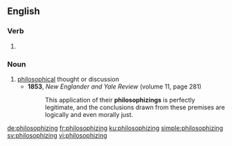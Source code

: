 ==English==

===Verb===
{{head|en|present participle}}

# {{present participle of|philosophize|lang=en|nocat=1}}

===Noun===
{{en-noun}}

# [[philosophical]] thought or discussion
#* '''1853''', ''New Englander and Yale Review'' (volume 11, page 281)
#*: This application of their '''philosophizings''' is perfectly legitimate, and the conclusions drawn from these premises are logically and even morally just.

[[de:philosophizing]]
[[fr:philosophizing]]
[[ku:philosophizing]]
[[simple:philosophizing]]
[[sv:philosophizing]]
[[vi:philosophizing]]